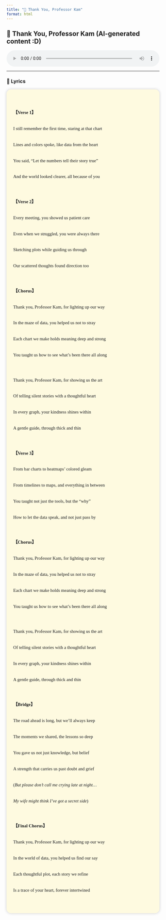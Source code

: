```yaml
---
title: "🎵 Thank You, Professor Kam"
format: html
---
```


## 🌟 Thank You, Professor Kam (AI-generated content :D)

<audio controls style="width: 100%;">

<source src="music/ProfKam.mp3" type="audio/mpeg">

</audio>

------------------------------------------------------------------------

### 📜 Lyrics

::: {style="white-space: pre-wrap; font-family: 'Georgia', serif; background-color: #fefae0; padding: 1.5em; border-radius: 15px; line-height: 1.8; font-size: 1.05em; box-shadow: 0 0 10px #ccc;"}
<strong>【Verse 1】</strong>\
I still remember the first time, staring at that chart\
Lines and colors spoke, like data from the heart\
You said, “Let the numbers tell their story true”\
And the world looked clearer, all because of you

<strong>【Verse 2】</strong>\
Every meeting, you showed us patient care\
Even when we struggled, you were always there\
Sketching plots while guiding us through\
Our scattered thoughts found direction too

<strong>【Chorus】</strong>\
Thank you, Professor Kam, for lighting up our way\
In the maze of data, you helped us not to stray\
Each chart we make holds meaning deep and strong\
You taught us how to see what’s been there all along

Thank you, Professor Kam, for showing us the art\
Of telling silent stories with a thoughtful heart\
In every graph, your kindness shines within\
A gentle guide, through thick and thin

<strong>【Verse 3】</strong>\
From bar charts to heatmaps’ colored gleam\
From timelines to maps, and everything in between\
You taught not just the tools, but the “why”\
How to let the data speak, and not just pass by

<strong>【Chorus】</strong>\
Thank you, Professor Kam, for lighting up our way\
In the maze of data, you helped us not to stray\
Each chart we make holds meaning deep and strong\
You taught us how to see what’s been there all along

Thank you, Professor Kam, for showing us the art\
Of telling silent stories with a thoughtful heart\
In every graph, your kindness shines within\
A gentle guide, through thick and thin

<strong>【Bridge】</strong>\
The road ahead is long, but we’ll always keep\
The moments we shared, the lessons so deep\
You gave us not just knowledge, but belief\
A strength that carries us past doubt and grief\
(*But please don’t call me crying late at night…\
My wife might think I’ve got a secret side*)

<strong>【Final Chorus】</strong>\
Thank you, Professor Kam, for lighting up our way\
In the world of data, you helped us find our say\
Each thoughtful plot, each story we refine\
Is a trace of your heart, forever intertwined
:::
